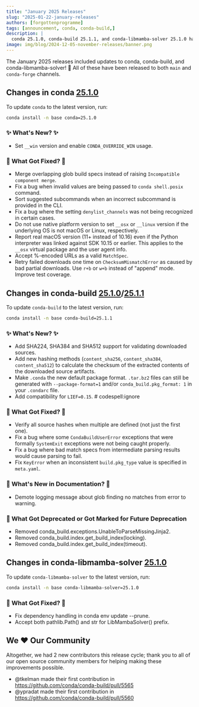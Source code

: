 ```yaml
---
title: "January 2025 Releases"
slug: "2025-01-22-january-releases"
authors: [forgottenprogramme]
tags: [announcement, conda, conda-build,]
description: |
  conda 25.1.0, conda-build 25.1.1, and conda-libmamba-solver 25.1.0 have been released! 🎉
image: img/blog/2024-12-05-november-releases/banner.png
---
```


The January 2025 releases included updates to conda, conda-build, and conda-libmamba-solver! 🎉 All of these have been released to both `main` and `conda-forge` channels.

<!-- truncate -->

## Changes in conda [25.1.0](https://github.com/conda/conda/releases/tag/25.1.0)

To update `conda` to the latest version, run:

```bash
conda install -n base conda=25.1.0
```

### ✨ What's New? ✨
- Set `__win` version and enable `CONDA_OVERRIDE_WIN` usage.

### 🔧 What Got Fixed? 🔧

- Merge overlapping glob build specs instead of raising `Incompatible component merge`.
- Fix a bug when invalid values are being passed to `conda shell.posix` command.
- Sort suggested subcommands when an incorrect subcommand is provided in the CLI.
- Fix a bug where the setting `denylist_channels` was not being recognized in certain cases.
- Do not use native platform version to set `__osx` or `__linux` version if the underlying OS is not macOS or Linux, respectively.
- Report real macOS version (11+ instead of 10.16) even if the Python interpreter was linked against SDK 10.15 or earlier. This applies to the `__osx` virtual package and the user agent info.
- Accept %-encoded URLs as a valid `MatchSpec`.
- Retry failed downloads one time on `ChecksumMismatchError` as caused by bad
  partial downloads. Use `r+b` or `w+b` instead of "append" mode. Improve test
  coverage.

## Changes in conda-build [25.1.0](https://github.com/conda/conda-build/releases/tag/25.1.0)/[25.1.1](https://github.com/conda/conda-build/releases/tag/25.1.1)

To update `conda-build` to the latest version, run:

```bash
conda install -n base conda-build=25.1.1
```

### ✨ What's New? ✨

- Add SHA224, SHA384 and SHA512 support for validating downloaded sources.
- Add new hashing methods (`content_sha256`, `content_sha384`, `content_sha512`) to calculate the
  checksum of the extracted contents of the downloaded source artifacts.
- Make `.conda` the new default package format. `.tar.bz2` files can still be generated with `--package-format=1` and/or `conda_build.pkg_format: 1` in your `.condarc` file.
- Add compatibility for `LIEF=0.15`. # codespell:ignore

### 🔧 What Got Fixed? 🔧

- Verify all source hashes when multiple are defined (not just the first one).
- Fix a bug where some ``CondaBuildUserError`` exceptions that were formally ``SystemExit`` exceptions
  were not being caught properly.
- Fix a bug where bad match specs from intermediate parsing results would cause parsing to fail.
- Fix `KeyError` when an inconsistent `build.pkg_type` value is specified in `meta.yaml`.

### 📄 What's New in Documentation? 📄

- Demote logging message about glob finding no matches from error to warning.

### 🌅 What Got Deprecated or Got Marked for Future Deprecation

- Removed conda_build.exceptions.UnableToParseMissingJinja2.
- Removed conda_build.index.get_build_index(locking).
- Removed conda_build.index.get_build_index(timeout).

## Changes in conda-libmamba-solver [25.1.0](https://github.com/conda/conda-libmamba-solver/releases/tag/25.1.0)

To update `conda-libmamba-solver` to the latest version, run:

```bash
conda install -n base conda-libmamba-solver=25.1.0
```

### 🔧 What Got Fixed? 🔧

- Fix dependency handling in conda env update --prune.
- Accept both pathlib.Path() and str for LibMambaSolver() prefix.

## We ❤️ Our Community

Altogether, we had 2 new contributors this release cycle; thank you to all of our open source community members for helping making these improvements possible.

- @tkelman made their first contribution in https://github.com/conda/conda-build/pull/5565
- @ypradat made their first contribution in https://github.com/conda/conda-build/pull/5560
